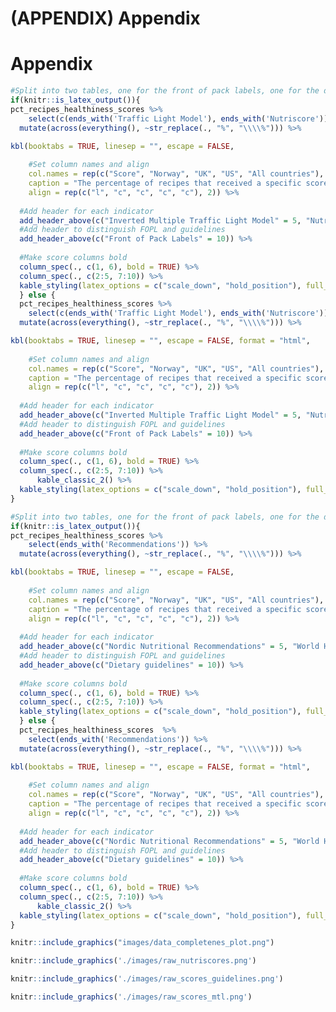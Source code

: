 # (APPENDIX) Appendix {.unnumbered}

# Appendix

<!--  Fancy page styling -->
\pagestyle{fancy}
\renewcommand{\sectionmark}[1]{ \markright{#1} }
\renewcommand\chaptermark[1]{\markboth{\thechapter\,--\,#1}{}}
\fancyhead[LE]{\nouppercase{\leftmark}}
\fancyhead[RO]{\nouppercase{\rightmark}}
\fancyhead[LO,RE]{}
\fancyfoot[C]{\thepage}

\newpage
```r
#Split into two tables, one for the front of pack labels, one for the dietary guidelines.
if(knitr::is_latex_output()){
pct_recipes_healthiness_scores %>%
    select(c(ends_with('Traffic Light Model'), ends_with('Nutriscore'))) %>%
  mutate(across(everything(), ~str_replace(., "%", "\\\\%"))) %>%

kbl(booktabs = TRUE, linesep = "", escape = FALSE,
    
    #Set column names and align
    col.names = rep(c("Score", "Norway", "UK", "US", "All countries"), 2),
    caption = "The percentage of recipes that received a specific score on each front-of-pack-label indicator.",
    align = rep(c("l", "c", "c", "c", "c"), 2)) %>%
  
  #Add header for each indicator
  add_header_above(c("Inverted Multiple Traffic Light Model" = 5, "Nutriscore" = 5)) %>%
  #Add header to distinguish FOPL and guidelines
  add_header_above(c("Front of Pack Labels" = 10)) %>%
  
  #Make score columns bold
  column_spec(., c(1, 6), bold = TRUE) %>%
  column_spec(., c(2:5, 7:10)) %>%
  kable_styling(latex_options = c("scale_down", "hold_position"), full_width = FALSE)
  } else {
  pct_recipes_healthiness_scores %>%
    select(c(ends_with('Traffic Light Model'), ends_with('Nutriscore'))) %>%
  mutate(across(everything(), ~str_replace(., "%", "\\\\%"))) %>%

kbl(booktabs = TRUE, linesep = "", escape = FALSE, format = "html",
    
    #Set column names and align
    col.names = rep(c("Score", "Norway", "UK", "US", "All countries"), 2),
    caption = "The percentage of recipes that received a specific score on each front-of-pack-label indicator.",
    align = rep(c("l", "c", "c", "c", "c"), 2)) %>%
  
  #Add header for each indicator
  add_header_above(c("Inverted Multiple Traffic Light Model" = 5, "Nutriscore" = 5)) %>%
  #Add header to distinguish FOPL and guidelines
  add_header_above(c("Front of Pack Labels" = 10)) %>%
  
  #Make score columns bold
  column_spec(., c(1, 6), bold = TRUE) %>%
  column_spec(., c(2:5, 7:10)) %>%
      kable_classic_2() %>%
  kable_styling(latex_options = c("scale_down", "hold_position"), full_width = FALSE)
}
```
```r
#Split into two tables, one for the front of pack labels, one for the dietary guidelines.
if(knitr::is_latex_output()){
pct_recipes_healthiness_scores %>%
    select(ends_with('Recommendations')) %>%
  mutate(across(everything(), ~str_replace(., "%", "\\\\%"))) %>%

kbl(booktabs = TRUE, linesep = "", escape = FALSE,
    
    #Set column names and align
    col.names = rep(c("Score", "Norway", "UK", "US", "All countries"), 2),
    caption = "The percentage of recipes that received a specific score on the dietary guideline indicators.",
    align = rep(c("l", "c", "c", "c", "c"), 2)) %>%
  
  #Add header for each indicator
  add_header_above(c("Nordic Nutritional Recommendations" = 5, "World Health Organization Recommendations" = 5)) %>%
  #Add header to distinguish FOPL and guidelines
  add_header_above(c("Dietary guidelines" = 10)) %>%
  
  #Make score columns bold
  column_spec(., c(1, 6), bold = TRUE) %>%
  column_spec(., c(2:5, 7:10)) %>%
  kable_styling(latex_options = c("scale_down", "hold_position"), full_width = FALSE)
  } else {
  pct_recipes_healthiness_scores  %>%
    select(ends_with('Recommendations')) %>%
  mutate(across(everything(), ~str_replace(., "%", "\\\\%"))) %>%

kbl(booktabs = TRUE, linesep = "", escape = FALSE, format = "html",
    
    #Set column names and align
    col.names = rep(c("Score", "Norway", "UK", "US", "All countries"), 2),
    caption = "The percentage of recipes that received a specific score on the dietary guideline indicators.",
    align = rep(c("l", "c", "c", "c", "c"), 2)) %>%
  
  #Add header for each indicator
  add_header_above(c("Nordic Nutritional Recommendations" = 5, "World Health Organization Recommendations" = 5)) %>%
  #Add header to distinguish FOPL and guidelines
  add_header_above(c("Dietary guidelines" = 10)) %>%
  
  #Make score columns bold
  column_spec(., c(1, 6), bold = TRUE) %>%
  column_spec(., c(2:5, 7:10)) %>%
      kable_classic_2() %>%
  kable_styling(latex_options = c("scale_down", "hold_position"), full_width = FALSE)
}
```


```r
knitr::include_graphics("images/data_completenes_plot.png")
```

```r
knitr::include_graphics('./images/raw_nutriscores.png')
```

```r
knitr::include_graphics('./images/raw_scores_guidelines.png')
```

```r
knitr::include_graphics('./images/raw_scores_mtl.png')
```

\begin{landscape}
```r
knitr::include_graphics("images/network_source.png")
```
\end{landscape}